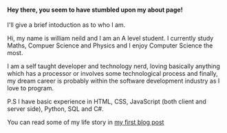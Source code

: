 
<Layout>

<Meta title="About" />
<PageHeader title="About" />

<div className="container my-4">
<div className="row">
<div className="col col-lg-10 col-xl-8">
<div className="row">
<div className="col-md-3">

<Figure image="images/william_neild.jpg" caption="This is me in chiquitos" />

</div>
<div className="col-md-9">

#### Hey there, you seem to have stumbled upon my about page!

I'll give a brief intoduction as to who I am.

Hi, my name is william neild and I am an A level student. I currently study Maths, Compuer Science and Physics and I
enjoy Computer Science the most.

I am a self taught developer and technology nerd, loving basically anything which has a processor or involves some
technological process and finally, my dream career is probably within the software development industry as I love
to program.

P.S I have basic experience in HTML, CSS, JavaScript (both client and server side), Python, SQL and C#.

You can read some of my life story in [my first blog post](/blog/hey)

</div>
</div>
</div>
</div>
</div>
</Layout>
